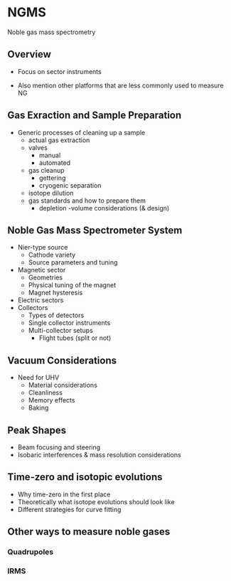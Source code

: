 # NGMS

Noble gas mass spectrometry

## Overview

* Focus on sector instruments

* Also mention other platforms that are less commonly used to measure NG

## Gas Exraction and Sample Preparation

* Generic processes of cleaning up a sample
    - actual gas extraction
    - valves
        - manual
        - automated
    - gas cleanup
        - gettering
        - cryogenic separation
    - isotope dilution
    - gas standards and how to prepare them
        - depletion
    -volume considerations (& design)

## Noble Gas Mass Spectrometer System

* Nier-type source
    - Cathode variety
    - Source parameters and tuning
* Magnetic sector
    - Geometries
    - Physical tuning of the magnet
    - Magnet hysteresis
* Electric sectors
* Collectors
    - Types of detectors 
    - Single collector instruments
    - Multi-collector setups
        - Flight tubes (split or not)

## Vacuum Considerations

* Need for UHV
    - Material considerations
    - Cleanliness
    - Memory effects
    - Baking

## Peak Shapes

* Beam focusing and steering
* Isobaric interferences & mass resolution considerations

## Time-zero and isotopic evolutions

* Why time-zero in the first place
* Theoretically what isotope evolutions should look like
* Different strategies for curve fitting

## Other ways to measure noble gases

### Quadrupoles

### IRMS